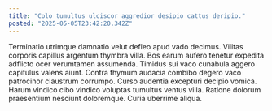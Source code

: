 ```yaml
---
title: "Colo tumultus ulciscor aggredior desipio cattus deripio."
posted: "2025-05-05T23:42:20.342Z"
---
```


Terminatio utrimque damnatio velut defleo apud vado decimus. Vilitas corporis capillus argentum thymbra villa. Bos earum aufero tenetur expedita adflicto ocer verumtamen assumenda.
Timidus sui vaco cunabula aggero capitulus valens aiunt. Contra thymum audacia combibo degero vaco patrocinor claustrum corrumpo. Curso audentia excepturi decipio vomica.
Harum vindico cibo vindico voluptas tumultus ventus villa. Ratione dolorum praesentium nesciunt doloremque. Curia uberrime aliqua.

